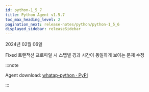 ```yaml
---
id: python-1_5_7
title: Python Agent v1.5.7
toc_max_heading_level: 2
pagination_next: release-notes/python/python-1_5_6
displayed_sidebar: releaseSidebar
---
```


2024년 02월 06일

<Status>Fixed</Status> 트랜잭션 프로파일 시 스텝별 경과 시간이 동일하게 보이는 문제 수정

:::note

Agent download: [whatap-python · PyPI](https://pypi.org/project/whatap-python/1.5.7/)

:::